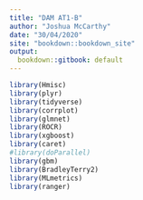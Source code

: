 ```yaml
---
title: "DAM AT1-B"
author: "Joshua McCarthy"
date: "30/04/2020"
site: "bookdown::bookdown_site"
output:
  bookdown::gitbook: default
---
```


```r
library(Hmisc)
library(plyr)
library(tidyverse)
library(corrplot)
library(glmnet)
library(ROCR)
library(xgboost)
library(caret)
#library(doParallel)
library(gbm)
library(BradleyTerry2)
library(MLmetrics)
library(ranger)
```


